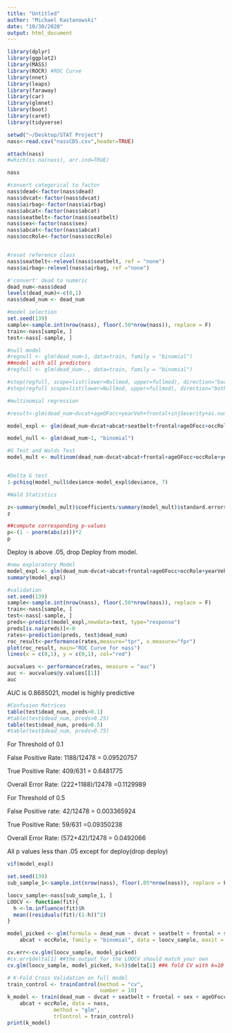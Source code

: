 ```yaml
---
title: "Untitled"
author: "Michael Kastanowski"
date: "10/30/2020"
output: html_document
---
```


```r
library(dplyr)
library(ggplot2)
library(MASS)
library(ROCR) #ROC Curve
library(nnet)
library(leaps)
library(faraway)
library(car)
library(glmnet)
library(boot)
library(caret) 
library(tidyverse) 
```


```r
setwd("~/Desktop/STAT Project")
nass<-read.csv("nassCDS.csv",header=TRUE)

attach(nass)
#which(is.na(nass), arr.ind=TRUE)

nass
```

```r
#convert categorical to factor
nass$dead<-factor(nass$dead) 
nass$dvcat<-factor(nass$dvcat)
nass$airbag<-factor(nass$airbag)
nass$abcat<-factor(nass$abcat)
nass$seatbelt<-factor(nass$seatbelt)
nass$sex<-factor(nass$sex)
nass$abcat<-factor(nass$abcat)
nass$occRole<-factor(nass$occRole)


#reset reference class
nass$seatbelt<-relevel(nass$seatbelt, ref = "none")
nass$airbag<-relevel(nass$airbag, ref ="none")
```

```r
#'convert' dead to numeric
dead_num<-nass$dead
levels(dead_num)<-c(0,1)
nass$dead_num <- dead_num

```
```r
#model selection
set.seed(139)
sample<-sample.int(nrow(nass), floor(.50*nrow(nass)), replace = F)
train<-nass[sample, ]
test<-nass[-sample, ]

#null model
#regnull <- glm(dead_num~1, data=train, family = "binomial")
##model with all predictors
#regfull <- glm(dead_num~., data=train, family = "binomial")

#step(regfull, scope=list(lower=Nullmod, upper=fullmod), direction="backward")
#step(regfull scope=list(lower=Nullmod, upper=fullmod), direction="both")
```


```r
#multinomial regression

#result<-glm(dead_num~dvcat+ageOFocc+yearVeh+frontal+injSeverity+as.numeric(weight)+seatbelt+airbag+deploy+occRole+sex, data = nass, family ="binomial")

model_expl <- glm(dead_num~dvcat+abcat+seatbelt+frontal+ageOFocc+occRole+yearVeh, data = nass, family = "binomial")

model_null <- glm(dead_num~1, "binomial")
```
```r
#G Test and Walds Test
model_mult <- multinom(dead_num~dvcat+abcat+frontal+ageOFocc+occRole+yearVeh)


#Delta G test
1-pchisq(model_null$deviance-model_expl$deviance, 7)

#Wald Statistics 

z<-summary(model_mult)$coefficients/summary(model_mult)$standard.errors
z

##compute corresponding p-values
p<-(1 - pnorm(abs(z)))*2
p
```
Deploy is above .05, drop Deploy from model.

```r
#new exploratory Model
model_expl <- glm(dead_num~dvcat+abcat+frontal+ageOFocc+occRole+yearVeh, data = nass, family = "binomial")
summary(model_expl)
```

```r
#validation
set.seed(139)
sample<-sample.int(nrow(nass), floor(.50*nrow(nass)), replace = F)
train<-nass[sample, ]
test<-nass[-sample, ]
preds<-predict(model_expl,newdata=test, type="response")
preds[is.na(preds)]<-0
rates<-prediction(preds, test$dead_num)
roc_result<-performance(rates,measure="tpr", x.measure="fpr")
plot(roc_result, main="ROC Curve for nass")
lines(x = c(0,1), y = c(0,1), col="red")

aucvalues <- performance(rates, measure = "auc")
auc <- aucvalues@y.values[[1]]
auc


```

AUC is 0.8685021, model is highly predictive
```r
#Confusion Matrices
table(test$dead_num, preds>0.1)
#table(test$dead_num, preds>0.25)
table(test$dead_num, preds>0.5)
#table(test$dead_num, preds>0.75)
```
For Threshold of 0.1

False Positive Rate: 1188/12478 = 0.09520757

True Positive Rate: 409/631 = 0.6481775

Overall Error Rate: (222+1188)/12478 =0.1129989



For Threshold of 0.5

False Positive rate: 42/12478 = 0.003365924

True Positive Rate: 59/631 =0.09350238

Overall Error Rate: (572+42)/12478 = 0.0492066



All p values less than .05 except for deploy(drop deploy)


```r
vif(model_expl)

```
```r
set.seed(139)
sub_sample_1<-sample.int(nrow(nass), floor(.05*nrow(nass)), replace = F)

loocv_sample<-nass[sub_sample_1, ]
LOOCV <- function(fit){
  h <-lm.influence(fit)$h
  mean((residuals(fit)/(1-h))^2)
}
```


```r

model_picked <- glm(formula = dead_num ~ dvcat + seatbelt + frontal + sex + ageOFocc + 
    abcat + occRole, family = "binomial", data = loocv_sample, maxit = 100)

cv.err<-cv.glm(loocv_sample, model_picked)
#cv.err$delta[1] ##the output for the LOOCV should match your own
cv.glm(loocv_sample, model_picked, K=5)$delta[1] ##k fold CV with k=10

```

```r
# K-Fold Cross Validation on full model
train_control <- trainControl(method = "cv", 
                              number = 10)
k_model <- train(dead_num ~ dvcat + seatbelt + frontal + sex + ageOFocc + 
    abcat + occRole, data = nass,  
               method = "glm", 
               trControl = train_control) 
print(k_model)
```


